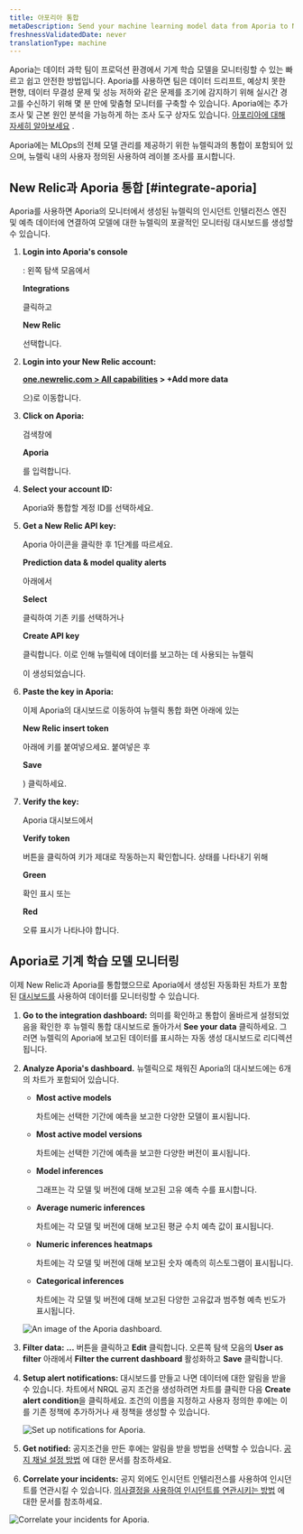 ```yaml
---
title: 아포리아 통합
metaDescription: Send your machine learning model data from Aporia to New Relic to understand your model's performance.
freshnessValidatedDate: never
translationType: machine
---
```





Aporia는 데이터 과학 팀이 프로덕션 환경에서 기계 학습 모델을 모니터링할 수 있는 빠르고 쉽고 안전한 방법입니다. Aporia를 사용하면 팀은 데이터 드리프트, 예상치 못한 편향, 데이터 무결성 문제 및 성능 저하와 같은 문제를 조기에 감지하기 위해 실시간 경고를 수신하기 위해 몇 분 만에 맞춤형 모니터를 구축할 수 있습니다. Aporia에는 추가 조사 및 근본 원인 분석을 가능하게 하는 조사 도구 상자도 있습니다. [아포리아에 대해 자세히 알아보세요](https://www.aporia.com) .

Aporia에는 MLOps의 전체 모델 관리를 제공하기 위한 뉴렐릭과의 통합이 포함되어 있으며, 뉴렐릭 내의 사용자 정의된 <InlinePopover type="dashboards"/>사용하여 레이블 조사를 표시합니다.

## New Relic과 Aporia 통합 [#integrate-aporia]

Aporia를 사용하면 Aporia의 모니터에서 생성된 <InlinePopover type="alerts"/>뉴렐릭의 인시던트 인텔리전스 엔진 및 예측 데이터에 연결하여 모델에 대한 뉴렐릭의 포괄적인 모니터링 대시보드를 생성할 수 있습니다.

1. <DNT>**Login into Aporia's console**</DNT>

   : 왼쪽 탐색 모음에서

   <DNT>**Integrations**</DNT>

   클릭하고

   <DNT>**New Relic**</DNT>

   선택합니다.

2. <DNT>**Login into your New Relic account:**</DNT>

   <DNT>**[one.newrelic.com > All capabilities](https://one.newrelic.com/all-capabilities) > +Add more data**</DNT>

   으)로 이동합니다.

3. <DNT>**Click on Aporia:**</DNT>

   검색창에

   <DNT>**Aporia**</DNT>

   를 입력합니다.

4. <DNT>**Select your account ID:**</DNT>

   Aporia와 통합할 계정 ID를 선택하세요.

5. <DNT>**Get a New Relic API key:**</DNT>

   Aporia 아이콘을 클릭한 후 1단계를 따르세요.

   <DNT>**Prediction data & model quality alerts**</DNT>

   아래에서

   <DNT>**Select**</DNT>

   클릭하여 기존 키를 선택하거나

   <DNT>**Create API key**</DNT>

   클릭합니다. 이로 인해 뉴렐릭에 데이터를 보고하는 데 사용되는 뉴렐릭

   <InlinePopover type="licenseKey"/>

   이 생성되었습니다.

6. <DNT>**Paste the key in Aporia:**</DNT>

   이제 Aporia의 대시보드로 이동하여 뉴렐릭 통합 화면 아래에 있는

   <DNT>**New Relic insert token**</DNT>

   아래에 키를 붙여넣으세요. 붙여넣은 후

   <DNT>**Save**</DNT>

   ) 클릭하세요.

7. <DNT>**Verify the key:**</DNT>

   Aporia 대시보드에서

   <DNT>**Verify token**</DNT>

   버튼을 클릭하여 키가 제대로 작동하는지 확인합니다. 상태를 나타내기 위해

   <DNT>**Green**</DNT>

   확인 표시 또는

   <DNT>**Red**</DNT>

   오류 표시가 나타나야 합니다.

<InstallFeedback/>

## Aporia로 기계 학습 모델 모니터링

이제 New Relic과 Aporia를 통합했으므로 Aporia에서 생성된 자동화된 차트가 포함된 [대시보드를](/docs/query-your-data/explore-query-data/dashboards/introduction-dashboards/) 사용하여 데이터를 모니터링할 수 있습니다.

1. <DNT>**Go to the integration dashboard:**</DNT> 의미를 확인하고 통합이 올바르게 설정되었음을 확인한 후 뉴렐릭 통합 대시보드로 돌아가서 <DNT>**See your data**</DNT> 클릭하세요. 그러면 뉴렐릭의 Aporia에 보고된 데이터를 표시하는 자동 생성 대시보드로 리디렉션됩니다.

2. <DNT>**Analyze Aporia's dashboard.**</DNT> 뉴렐릭으로 채워진 Aporia의 대시보드에는 6개의 차트가 포함되어 있습니다.

   * <DNT>**Most active models**</DNT>

     차트에는 선택한 기간에 예측을 보고한 다양한 모델이 표시됩니다.

   * <DNT>**Most active model versions**</DNT>

     차트에는 선택한 기간에 예측을 보고한 다양한 버전이 표시됩니다.

   * <DNT>**Model inferences**</DNT>

     그래프는 각 모델 및 버전에 대해 보고된 고유 예측 수를 표시합니다.

   * <DNT>**Average numeric inferences**</DNT>

     차트에는 각 모델 및 버전에 대해 보고된 평균 수치 예측 값이 표시됩니다.

   * <DNT>**Numeric inferences heatmaps**</DNT>

     차트에는 각 모델 및 버전에 대해 보고된 숫자 예측의 히스토그램이 표시됩니다.

   * <DNT>**Categorical inferences**</DNT>

     차트에는 각 모델 및 버전에 대해 보고된 다양한 고유값과 범주형 예측 빈도가 표시됩니다.

   <img
     title="An image of the Aporia dashboard"
     alt="An image of the Aporia dashboard."
     src={modelperformancemonitoringAporiaDashboard}
   />

3. <DNT>**Filter data:**</DNT> <DNT>**…**</DNT> 버튼을 클릭하고 <DNT>**Edit**</DNT> 클릭합니다. 오른쪽 탐색 모음의 <DNT>**User as filter**</DNT> 아래에서 <DNT>**Filter the current dashboard**</DNT> 활성화하고 <DNT>**Save**</DNT> 클릭합니다.

4. <DNT>**Setup alert notifications:**</DNT> 대시보드를 만들고 나면 데이터에 대한 알림을 받을 수 있습니다. 차트에서 NRQL 공지 조건을 생성하려면 차트를 클릭한 다음 <DNT>**Create alert condition**</DNT>을 클릭하세요. 조건의 이름을 지정하고 사용자 정의한 후에는 이를 기존 정책에 추가하거나 새 정책을 생성할 수 있습니다.

   <img
     title="Set up notifications for Aporia"
     alt="Set up notifications for Aporia."
     src={modelperformancemonitoringAporiaCreateAlert}
   />

5. <DNT>**Get notified:**</DNT> 공지조건을 만든 후에는 알림을 받을 방법을 선택할 수 있습니다. [공지 채널 설정 방법](/docs/alerts-applied-intelligence/new-relic-alerts/alert-notifications/notification-channels-control-where-send-alerts) 에 대한 문서를 참조하세요.

6. <DNT>**Correlate your incidents:**</DNT> 공지 외에도 인시던트 인텔리전스를 사용하여 인시던트를 연관시킬 수 있습니다. [의사결정을 사용하여 인시던트를 연관시키는 방법](/docs/alerts-applied-intelligence/applied-intelligence/incident-intelligence/change-applied-intelligence-correlation-logic-decisions) 에 대한 문서를 참조하세요.

<img
  title="Correlate your incidents for Aporia"
  alt="Correlate your incidents for Aporia."
  src={modelperformancemonitoringAporiaCorrelation}
/>